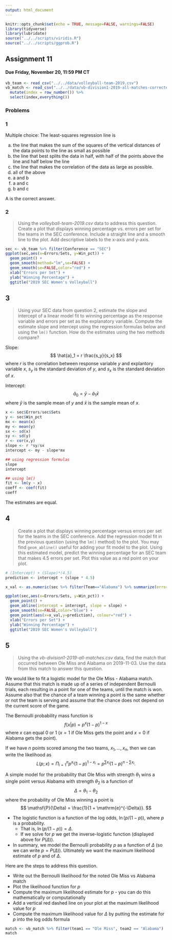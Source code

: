 ---
output: html_document
---

```{r setup, include=FALSE}
knitr::opts_chunk$set(echo = TRUE, message=FALSE, warnings=FALSE)
library(tidyverse)
library(lubridate)
source("../../scripts/viridis.R")
source("../../scripts/ggprob.R")
```

## Assignment 11 

#### Due Friday, November 20, 11:59 PM CT


```{r data-import}
vb_team <- read_csv("../../data/volleyball-team-2019.csv")
vb_match <- read_csv("../../data/vb-division1-2019-all-matches-corrected.csv") %>%
  mutate(index = row_number()) %>%
  select(index,everything())
```


### Problems

### 1

Multiple choice:  The least-squares regression line is  

(a) the line that makes the sum of the squares of the vertical distances of the data points to the line as small as possible  
(b) the line that best splits the data in half, with half of the points above the line and half below the line    
(c) the line that makes the correlation of the data as large as possible.  
(d) all of the above  
(e) a and b  
(f) a and c  
(g) b and c  


A is the correct answer.




### 2

> Using the *volleyball-team-2019.csv* data to address this question.  Create a plot that displays winning percentage vs. errors per set for the teams in the SEC conference.  Include a straight line and a smooth line to the plot.  Add descriptive labels to the x-axis and y-axis.

```{r}
sec <- vb_team %>% filter(Conference == "SEC")
ggplot(sec,aes(x=Errors/Sets, y=Win_pct)) +
  geom_point() +
  geom_smooth(method="lm",se=FALSE) +
  geom_smooth(se=FALSE,color="red") +
  xlab("Errors per Set") +
  ylab("Winning Percentage") +
  ggtitle("2019 SEC Women's Volleyball")
```




## 3

> Using your SEC data from question 2, estimate the slope and intercept of a linear model fit to winning percentage as the response variable and errors per set as the explanatory variable.  Compute the estimate slope and intercept using the regression formulas below and using the `lm()` function.  How do the estimates using the two methods compare?

Slope:
$$
\hat{a}_1 = r \frac{s_y}{s_x}
$$
where $r$ is the correlation between response variable $y$ and explantory variable $x$, $s_y$ is the standard deviation of $y$, and $s_x$ is the standard deviation of $x$.

Intercept:
$$
\hat{a}_0 = \bar{y} - \hat{a}_1\bar{x}
$$
where $\bar{y}$ is the sample mean of $y$ and $\bar{x}$ is the sample mean of $x$.

```{r}
x <- sec$Errors/sec$Sets
y <- sec$Win_pct
mx <- mean(x)
my <- mean(y)
sx <- sd(x)
sy <- sd(y)
r <- cor(x,y)
slope <- r *sy/sx
intercept <- my - slope*mx

## using regression formulas
slope
intercept

## using lm()
fit <- lm(y ~ x)
coeff <- coef(fit)
coeff
```
The estimates are equal.


## 4

> Create a plot that displays winning percentage versus errors per set for the teams in the SEC conference.  Add the regression model fit in the previous question (using the `lm()` method) to the plot. You may find `geom_abline()` useful for adding your fit model to the plot.  Using this estimated model, predict the winning percentage for an SEC team that makes 4.5 errors per set. Plot this value as a red point on your plot.

```{r}
# (Intercept) + (Slope)*(4.5)
prediction <- intercept + (slope * 4.5)

x_val <- as.numeric(sec %>% filter(Team=="Alabama") %>% summarize(error_per_set = Errors/Sets))

ggplot(sec,aes(x=Errors/Sets, y=Win_pct)) +
  geom_point() +
  geom_abline(intercept = intercept, slope = slope) +
  geom_smooth(se=FALSE,color="blue") +
  geom_point(aes(x=x_val,y=prediction), colour="red") +
  xlab("Errors per Set") +
  ylab("Winning Percentage") +
  ggtitle("2019 SEC Women's Volleyball")
```



## 5

> Using the *vb-division1-2019-all-matches.csv* data, find the match that occurred between Ole Miss and Alabama on 2019-11-03.  Use the data from this match to answer this question.  

We would like to fit a logistic model for the Ole Miss - Alabama match.  Assume that this match is made up of a series of independent Bernoulli trials, each resulting in a point for one of the teams, until the match is won.  Assume also that the chance of a team winning a point is the same whether or not the team is serving and assume that the chance does not depend on the current score of the game.  

The Bernoulli probability  mass function is 
$$
f(x | p) = p^x(1-p)^{1-x}
$$
where $x$ can equal 0 or 1 ($x=1$ if Ole Miss gets the point and $x=0$ if Alabama gets the point).

If we have $n$ points scored among the two teams, $x_1, \ldots, x_n$, then we can write the likelihood as
$$
L(p; x) = \Pi_{i = 1}^np^{x_i}(1-p)^{1-x_i} = p^{\sum x_i}(1-p)^{n-\sum x_i}.
$$


A simple model for the probability that Ole Miss with strength $\theta_1$ wins a single point versus Alabama with strength $\theta_2$ is a function of
$$
\Delta = \theta_1 - \theta_2
$$
where the probability of Ole Miss winning a point is 
$$
\mathsf{P}(\Delta) = \frac{1}{1 + \mathrm{e}^{-\Delta}}.
$$

- The logistic function is a function of the log odds, $\ln(p/(1-p))$, where $p$ is a probability.  
    - That is, $\ln(p/(1-p)) = \Delta$.  
    - If we solve for $p$ we get the inverse-logistic function (displayed above for $P(\Delta)$).

- In summary, we model the Bernoulli probability $p$ as a function of $\Delta$ (so we can write $p = P(\Delta)$).  Ultimately we want the maximum likelihood estimate of $p$ and of $\Delta$.

Here are the steps to address this question.  

- Write out the Bernoulli likelihood for the noted Ole Miss vs Alabama match  
- Plot the likelihood function for $p$  
- Compute the maximum likelihood estimate for $p$ - you can do this mathematically or computationally  
- Add a vertical red dashed line on your plot at the maximum likelihood value for $p$  
- Compute the maximum likelihood value for $\Delta$ by putting the estimate for $p$ into the log odds formula

```{r}
match <- vb_match %>% filter(team1 == "Ole Miss", team2 == "Alabama")
match
```








